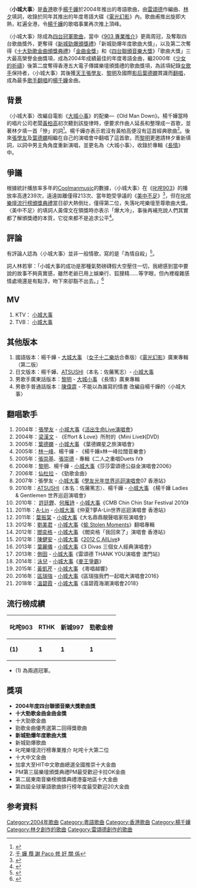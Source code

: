 {{noteTA
|G1=Music
}}
{{Infobox song
| name     = 小城大事
| type     = song
| artist   = 楊千嬅
| album    = [[電光幻影|電光幻影]]
| released = {{start date|2004}}
| genre    = [[粵語流行音樂|粵語流行音樂]]
| length   = {{duration|m=3|s=30}}
| label    = 
| lyricist = [[林夕|林夕]]
| composer = [[雷頌德|雷頌德]]
| arranger = [[雷頌德|雷頌德]]
| producer = [[雷頌德|雷頌德]]
| misc     = {{External music video|{{YouTube|WJaufugjeSQ|〈小城大事〉}}|type=song}}
}}

〈'''小城大事'''〉是[[香港|香港]]歌手[[楊千嬅|楊千嬅]]於2004年推出的粵語歌曲，由[[雷頌德|雷頌德]]作編曲、[[林夕|林夕]]填詞，收錄於同年其推出的年度粵語大碟《[[電光幻影|電光幻影]]》內。歌曲甫推出旋即大熱，紅遍全港，令[[楊千嬅|楊千嬅]]的歌唱事業再次推上頂峰。

〈小城大事〉除成為[[2004年度香港四台冠軍歌曲列表|四台冠軍歌曲]]，當中《[[903_專業推介|903 專業推介]]》更兩周冠，及奪取四台歌曲獎外，更奪得《[[2004年度新城勁爆頒獎禮得獎名單|新城勁爆頒獎禮]]》「新城勁爆年度歌曲大獎」，以及第二次奪得《[[2004年度十大勁歌金曲得獎名單|十大勁歌金曲頒獎典禮]]》「[[勁歌金曲頒獎典禮金曲金獎|金曲金獎]]」和《[[2004年度四台聯頒音樂大獎得獎名單|四台聯頒音樂大獎]]》「歌曲大獎」三大最高榮譽金曲獎項，成為2004年成績最佳的年度粵語金曲，繼2000年《[[少女的祈禱_(楊千嬅歌曲)|少女的祈禱]]》後第二度奪得香港五大電子傳媒樂壇頒獎禮的歌曲獎項，為該項紀錄[[女歌手|女歌手]]保持者，〈小城大事〉其後獲[[香港四大天王|天王]][[張學友|張學友]]、[[黎明|黎明]]及國際[[影后|影后]][[葉德嫻|葉德嫻]]賞識而[[翻唱|翻唱]]，成為最多[[歌手|歌手]][[翻唱|翻唱]]的[[楊千嬅|楊千嬅]]金曲。

==背景==
{{Quote box
|quote=《小城大事》也是在我心裏面很重要的一首歌，那時候我失戀很痛苦，我還是裝笑話……所以他（林夕）那個時候，他寫，就是他會瞭解我一個感情狀態很糟糕，就是很不開心。然後他就寫一首歌，黃柏高叫我去唱，我第一天收歌詞，我已經馬上在錄音棚一直在哭，就是我崩潰……從第一個字開始到最後的一句，都是每一個字都是打進我的心裏面。<ref>{{cite AV media |people=林夕、楊千嬅 |date=2011-10-27 |title=《音乐传奇》似是故人来?林夕（九）|trans-title= |medium=電視節目 |language=zh|url= |access-date= |archive-url= |archive-date= |format= |time=|location=中國大陸|publisher=CCTV-15中央电视台音乐频道 |id= |isbn= |oclc= |quote= |ref= }}</ref>|source=—楊千嬅談及此曲
|align = left
|width = 250px
|bgcolor = #D3D3D3
}}
〈小城大事〉改編自電影《[[大城小事_(電影)|大城小事]]》的配樂—《Old Man Down》。楊千嬅當時的唱片公司老闆[[黃柏高|黃柏高]]初次聽到該旋律時，便要求作曲人延長和整理成一首歌，並著林夕填一首「慘」的詞<ref>{{Cite book|edition=Di 1 ban|title=Ye hua Gang yue : you Yue yu ge jiu bu hui you shi jie mo ri = Hongkong pop music|url=https://www.worldcat.org/oclc/829208475|publisher=Beijing da xue chu ban she|date=2012|location=Beijing|isbn=9787301214718|oclc=829208475|last=He, Yan.|last2=何言.|page=139-140}}</ref>。楊千嬅亦表示若沒有黃柏高便沒有這首經典歌曲<ref>[http://std.stheadline.com/archive/fullstory.asp?andor=or&year1=2007&month1=1&day1=3&year2=2007&month2=1&day2=3&category=all&id=20070103f02&keyword1=&keyword2= 千 嬅 攬 謝 Paco 修 好 關 係 ]</ref>。後來[[張學友|張學友]]及[[葉德嫻|葉德嫻]]相繼在自己的演唱會中翻唱了這首歌，而[[黎明|黎明]]更邀請林夕重新填詞，以詞中男主角角度重新演唱，並更名為〈大城小事〉，收錄於專輯《[[長情|長情]]》中。

==爭議==
根據統計播放率多年的[[Coolmanmusic|Coolmanmusic]]的數據，〈小城大事〉在《[[叱咤903|叱咤903]]》的播放率高達239次，遠遠拋離僅得213次、當年飽受爭議的《[[美中不足|美中不足]]》<ref>{{cite web|url=http://www.newsmth.net/bbsanc.php?path=%2Fgroups%2Frec.faq%2FPopMusic%2FTalkAbout%2Fwcgc%2Fgyh%2Fchizha%2FM.1104603176.x0|title=?|publisher=|accessdate=7 June 2015}}</ref>，但在[[叱咤樂壇流行榜頒獎典禮|叱咤樂壇流行榜頒獎典禮]]當日卻大熱倒灶，僅得第二位，失落叱咤樂壇至尊歌曲大獎。〈美中不足〉的填詞人黃偉文在領獎時亦表示「爆大冷」，事後再補充說人們其實都了解頒獎禮的本質，它從來都不是追求公平<ref>{{Cite news|url=|title=黃偉文活得好|author=|date=2005-08-02|work=東Touch|publisher=|accessdate=|language=|format=}}</ref>。

==評論==
有評論人認為〈小城大事〉並非一般情歌，寫的是「為情自殺」<ref>{{cite web|url=http://3cmusic.com/home/honestlyricsreading/|title=【誠實歌詞閱讀】十首你解錯或者你唔識解的歌|work=3C Music 中文唱片評論|accessdate=7 June 2015|archive-date=2020-09-04|archive-url=https://web.archive.org/web/20200904103043/http://3cmusic.com/home/honestlyricsreading/|dead-url=no}}</ref>。

詞人林若寧：「小城大事的成功是那種氣勢磅礴假大空壓住一切，我總感到當中要說的故事不夠真實感，雖然老爺已用上娛樂行、狐狸精……等字眼，但內裡複雜感情處境還是有點浮，吻下來卻豁不出去。」<ref name="夕">{{Cite AV media notes |title=林夕字傳2|artist= |year=2007 |notestitle= |url= |accessdate= |first= |last= |authorlink= |first2= |last2= |authorlink2= |page= |pages= |type=CD |publisher=環球唱片 |id= |location=香港 |ref=}}</ref>
== MV ==
#KTV： [https://www.youtube.com/watch?v=kyjqDpRgt28 小城大事]
#TVB： [https://www.youtube.com/watch?v=BD9WUmBnz_M 小城大事] {{Wayback|url=https://www.youtube.com/watch?v=BD9WUmBnz_M |date=20200904104129 }}

== 其他版本 ==
#國語版本：楊千嬅 - [https://www.youtube.com/watch?v=rpUC-by2wn8 大城大事] （[[女子十二樂坊|女子十二樂坊]]合奏版）《[[電光幻影|電光幻影]]》廣東專輯（第二版）
#日文版本：楊千嬅、[[ATSUSHI|ATSUSHI]]（本名：佐虅篤志）- [https://www.youtube.com/watch?v=KdHpmM5k9Hw 小城大事] 
#男歌手廣東話版本：[[黎明|黎明]] - [https://www.youtube.com/watch?v=MIq8nO7d26M 大城小事] {{Wayback|url=https://www.youtube.com/watch?v=MIq8nO7d26M |date=20200904103126 }}《長情》廣東專輯
#男歌手普通話版本：[[陳偉霆|陳偉霆]] - 不能以為誰寫的情書 改編自楊千嬅的〈小城大事〉

== 翻唱歌手 ==
#2004年：[[張學友|張學友]] - [https://www.youtube.com/watch?v=mbWpmhPFRAc 小城大事]《[[活出生命Live演唱會|活出生命Live演唱會]]》
#2004年：[[梁漢文|梁漢文]] - 《Effort & Love》所附的《Mini Live》(DVD)
#2005年：[[葉德嫻|葉德嫻]] - [https://www.bilibili.com/video/av22586381/ 小城大事] {{Wayback|url=https://www.bilibili.com/video/av22586381/ |date=20200904103121 }} 《葉德嫻星之旅演唱會》
#2005年：[[林一峰|林一峰]]、楊千嬅 -  《楊千嬅x林一峰拉闊音樂會》
#2005年：[[張崇基|張崇基]]、[[張崇德|張崇德]] - 專輯《二人之重唱Duets IV》
#2006年：[[黎明|黎明]]、楊千嬅 - [https://www.youtube.com/watch?v=BHXzWk2rfRc 小城大事]《莎莎雷頌德公益金演唱會2006》
#2006年：[[仙杜拉|仙杜拉]] - 《勁歌金曲》
#2007年：張學友 - [https://www.youtube.com/watch?v=SCiyr12fWPY 小城大事]《[[學友光年世界巡迴演唱會|學友光年世界巡迴演唱會]]07  香港站》
#2010年：[[ATSUSHI|ATSUSHI]]（本名：佐虅篤志）、楊千嬅 - [https://www.youtube.com/watch?v=hv1dy_T5ix8 小城大事] 《楊千嬅 Ladies & Gentlemen 世界巡迴演唱會》
#2010年： [[許廷鏗|許廷鏗]]、[[何雁詩|何雁詩]] - [https://www.youtube.com/watch?v=FIRpBOGAJHE  小城大事]《CMB Chin Chin Star Festival 2010》
#2011年：[[A-Lin|A-Lin]] - [https://www.youtube.com/watch?v=6whoMH4wIAU  小城大事]《仲夏?夢A-Lin世界巡迴演唱會 香港站》
#2011年：[[葉振棠|葉振棠]] - [https://www.youtube.com/watch?v=pRFV-Wwp0z8 小城大事]《大名鼎鼎靚聲唱家班演唱會》
#2012年：[[劉美君|劉美君]] - [https://www.youtube.com/watch?v=gYtRV6JxOPM  小城大事]《[[偷_Stolen_Moments|偷 Stolen Moments]]》翻唱專輯
#2012年：[[閻奕格|閻奕格]] - [https://www.youtube.com/watch?v=EzIHUeub7rA  小城大事] 《閻奕格「我回來了」演唱會 香港站》
#2012年：[[陳健安|陳健安]] - [https://www.youtube.com/watch?v=jRL-BSnp4i8  小城大事]《[[2012_C_AllLive|2012 C AllLive]]》
#2013年：[[葉麗儀|葉麗儀]] - [https://www.youtube.com/watch?v=emhoiWB5eqM  小城大事]《3 Divas 三個女人經典演唱會》
#2013年：[[側田|側田]] - [https://www.youtube.com/watch?v=80Hl6i_DhM8 小城大事]《雷頌德 THANK YOU演唱會 澳門站》
#2014年：[[泳兒|泳兒]] - [https://www.youtube.com/watch?v=fTqu58TG2cM 小城大事]《[[麥王爭霸|麥王爭霸]]》
#2015年：[[黃凱芹|黃凱芹]] - [https://www.youtube.com/watch?v=uskI_cDueNM 小城大事] 《粵唱越響》
#2016年：[[區瑞強|區瑞強]] - [https://www.youtube.com/watch?v=9cLN6Jy9Mqs 小城大事]《區瑞強我們一起唱大演唱會2016》
#2018年：[[溫碧霞|溫碧霞]] - [https://www.youtube.com/watch?v=8eTHOJuynZQ 小城大事]《溫碧霞海潮演唱會2018》

==流行榜成績==
{| class="wikitable"
|-
! 叱咤903 !! RTHK !! 新城997 !! 勁歌金榜
|-
| '''(1)''' || '''1''' || '''1''' || '''1'''
|}
*(1) 為兩週冠軍。
==獎項==
*'''2004年度四台聯頒音樂大獎歌曲獎'''
*'''十大勁歌金曲金曲金獎'''
*十大勁歌金曲
*勁歌金曲優秀選第二回得獎歌曲
*'''新城勁爆年度歌曲大獎'''
*新城勁爆歌曲
*叱咤樂壇流行榜專業推介 叱咤十大第二位
*十大中文金曲
*加拿大至HIT中文歌曲總選全國推崇十大金曲
*PM第三屆樂壇頒獎典禮PM最受歡迎卡拉OK金曲
*第二屆東南音樂榜頒獎典禮港臺地區十大金曲
*第四屆全球華語歌曲排行榜年度最受歡迎20大金曲


==参考資料==
{{reflist}}

{{楊千嬅}}
{{十大勁歌金曲頒獎典禮勁歌金曲金獎}}
{{新城勁爆頒獎禮勁爆年度歌曲大獎}}
{{四台聯頒音樂大獎歌曲大獎}}
{{華語音樂傳媒大獎百家傳媒年度最受矚目歌曲}}

[[Category:2004年歌曲|Category:2004年歌曲]]
[[Category:粵語歌曲|Category:粵語歌曲]]
[[Category:香港歌曲|Category:香港歌曲]]
[[Category:楊千嬅|Category:楊千嬅]]
[[Category:林夕創作的歌曲|Category:林夕創作的歌曲]]
[[Category:雷頌德創作的歌曲|Category:雷頌德創作的歌曲]]
